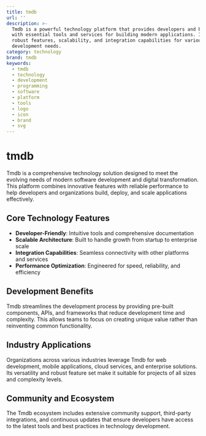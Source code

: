 ```yaml
---
title: tmdb
url: ''
description: >-
  Tmdb is a powerful technology platform that provides developers and businesses
  with essential tools and services for building modern applications. It offers
  robust features, scalability, and integration capabilities for various
  development needs.
category: technology
brand: tmdb
keywords:
  - tmdb
  - technology
  - development
  - programming
  - software
  - platform
  - tools
  - logo
  - icon
  - brand
  - svg
---
```


# tmdb

Tmdb is a comprehensive technology solution designed to meet the evolving needs of modern software development and digital transformation. This platform combines innovative features with reliable performance to help developers and organizations build, deploy, and scale applications effectively.

## Core Technology Features

- **Developer-Friendly**: Intuitive tools and comprehensive documentation
- **Scalable Architecture**: Built to handle growth from startup to enterprise scale
- **Integration Capabilities**: Seamless connectivity with other platforms and services
- **Performance Optimization**: Engineered for speed, reliability, and efficiency

## Development Benefits

Tmdb streamlines the development process by providing pre-built components, APIs, and frameworks that reduce development time and complexity. This allows teams to focus on creating unique value rather than reinventing common functionality.

## Industry Applications

Organizations across various industries leverage Tmdb for web development, mobile applications, cloud services, and enterprise solutions. Its versatility and robust feature set make it suitable for projects of all sizes and complexity levels.

## Community and Ecosystem

The Tmdb ecosystem includes extensive community support, third-party integrations, and continuous updates that ensure developers have access to the latest tools and best practices in technology development.
